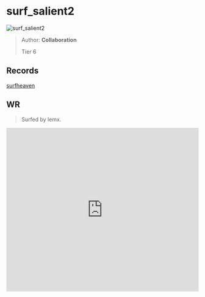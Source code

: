 
# surf_salient2

![surf_salient2](https://raw.githubusercontent.com/Sayt123/SurfMapPics/Maps-and-bonuses/csgo/surf_salient2.jpg)

> Author: **Collaboration**
>
> Tier 6

## Records

[surfheaven](https://surfheaven.eu/map/surf_salient2)

## WR

> Surfed by lemx.

<iframe
width="100%"
height="430"
src="https://www.youtube.com/embed/-nqOzdewzNg"
frameborder="0"
allow="accelerometer; autoplay; clipboard-write; encrypted-media; gyroscope; picture-in-picture"
allowFullScreen
/>

```md

[Surf Timer] - lemx finished in 01:28:72 (WR -00:00:71). Improving by 14:14:54
[Surf Timer] - lemx beat the map record! Rank: 1/290

Previous WR holder: Caff


```
                